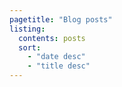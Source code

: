 ```yaml
---
pagetitle: "Blog posts"
listing:
  contents: posts
  sort:
    - "date desc"
    - "title desc"
---
```

